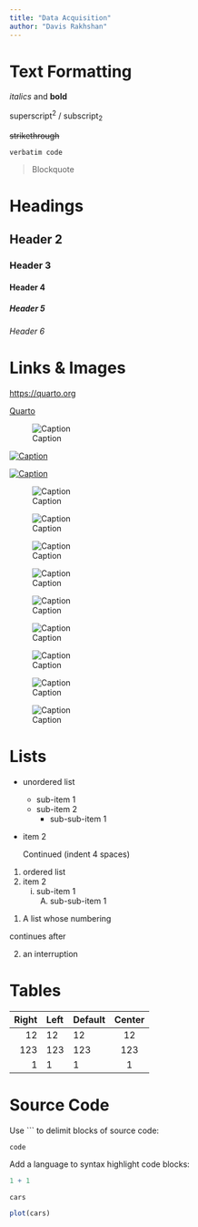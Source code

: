 ```yaml
---
title: "Data Acquisition"
author: "Davis Rakhshan"
---
```




# Text Formatting

*italics* and **bold**

superscript^2^ / subscript~2~

~~strikethrough~~

`verbatim code`

> Blockquote

# Headings

## Header 2
### Header 3
#### Header 4
##### Header 5
###### Header 6

# Links & Images

<https://quarto.org>

[Quarto](https://quarto.org)

![Caption](../../assets/img/elephant.png)

[![Caption](../../assets/img/elephant.png)](https://quarto.org)

[![Caption](../../assets/img/elephant.png)](https://quarto.org "An elephant")


![Caption](../../01_tidyverse_challenge_1_plot.png)

![Caption](../../01_tidyverse_challenge_2_plot.png)

![Caption](../../02_dataAcquisition_challenge_1_plot.png)

![Caption](../../02_dataAcquisition_challenge_2_solution.png)

![Caption](../../03_dataWrangling_challenge_1_question_1.png)

![Caption](../../03_dataWrangling_challenge_1_question_2.png)

![Caption](../../03_dataWrangling_challenge_1_question_3.png)

![Caption](../../04_dataVisualization_challenge_1_plot.png)

![Caption](../../04_dataVisualization_challenge_2_plot.png)


# Lists

* unordered list
    + sub-item 1
    + sub-item 2
        - sub-sub-item 1
        
*   item 2

    Continued (indent 4 spaces)
    
    
1. ordered list
2. item 2
    i) sub-item 1
         A.  sub-sub-item 1
         
(@)  A list whose numbering

continues after

(@)  an interruption

# Tables

| Right | Left | Default | Center |
|------:|:-----|---------|:------:|
|   12  |  12  |    12   |    12  |
|  123  |  123 |   123   |   123  |
|    1  |    1 |     1   |     1  |

# Source Code

Use ``` to delimit blocks of source code:

```
code
```

Add a language to syntax highlight code blocks:

```r
1 + 1
```

```r
cars
```

```r
plot(cars)
```

